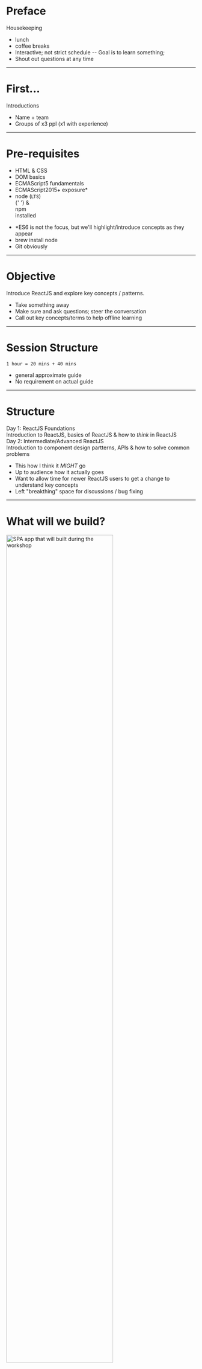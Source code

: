 
<Head>
  <title>ReactJS Workshop | Intro</title>

  <meta name="viewport" content="width=device-width, initial-scale=1" />
  <link href="https://fonts.googleapis.com/css?family=Montserrat:900|Raleway:400,400i,700,700i&display=swap" rel="stylesheet" />
  <link href="https://afeld.github.io/emoji-css/emoji.css" rel="stylesheet" crossOrigin="anonymous" />
</Head>

# Preface

<Notes>

Housekeeping

- lunch
- coffee breaks
- Interactive; not strict schedule
  -- Goal is to learn something;
- Shout out questions at any time

</Notes>

---

# First...

Introductions

<Emoji className="em-wave" />

<Notes>

- Name + team
- Groups of x3 ppl (x1 with experience)

</Notes>

---

# Pre-requisites

- HTML &amp; CSS
- DOM basics
- ECMAScript5 fundamentals
- ECMAScript2015+ exposure\*
- <Div sx={{ fontStyle: 'italic' }}>
    <Div sx={{ color: 'green', display: 'inline' }}>
      node (<small>LTS</small>)
    </Div>{' '}
    &amp; <Div sx={{ color: 'green', display: 'inline' }}>npm</Div> installed
  </Div>

<Notes>

- \*ES6 is not the focus, but we'll highlight/introduce concepts as they appear
- brew install node
- Git obviously

</Notes>

---

# Objective

Introduce ReactJS and explore key concepts / patterns.

<Notes>

- Take something away
- Make sure and ask questions; steer the conversation
- Call out key concepts/terms to help offline learning

</Notes>

---

# Session Structure

```
1 hour = 20 mins + 40 mins
```

<Notes>

- general approximate guide
- No requirement on actual guide

</Notes>

---

# Structure

<Appear>

<Div sx={{ my: 4, textAlign: 'center' }}>
  <Div sx={{ color: 'purple', fontWeight: 'bold', mb: 4, fontSize: 6 }}>
    Day 1: ReactJS Foundations
  </Div>
  <Div sx={{ fontSize: 5 }}>
    Introduction to ReactJS, basics of ReactJS & how to <em>think</em> in
    ReactJS
  </Div>
</Div>

<Div sx={{ my: 4, textAlign: 'center' }}>
  <Div sx={{ color: 'purple', fontWeight: 'bold', mb: 4, fontSize: 6 }}>
    Day 2: Intermediate/Advanced ReactJS
  </Div>
  <Div sx={{ fontSize: 5 }}>
    Introduction to component design partterns, APIs & how to solve common
    problems
  </Div>
</Div>

</Appear>

<Notes>

- This how I think it _MIGHT_ go
- Up to audience how it actually goes
- Want to allow time for newer ReactJS users to get a change to understand key concepts
- Left "breakthing" space for discussions / bug fixing

</Notes>

---


# What will we build?

<Appear>

<img
  src={exampleAppImg}
  width="75%"
  alt="SPA app that will built during the workshop"
/>

</Appear>

<Notes>

- Try to keep SB context - easier to apply after these sessions
- DEMO app and basic functionality

http://localhost:6006/?selectedKind=Demo%20App%2FApp&selectedStory=App&full=0

</Notes>

---

<Link to="/">Home</Link>
